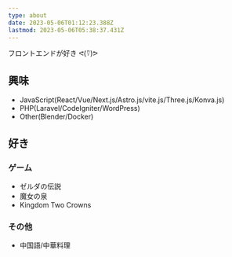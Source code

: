 ```yaml
---
type: about
date: 2023-05-06T01:12:23.388Z
lastmod: 2023-05-06T05:38:37.431Z
---
```


フロントエンドが好き ᕙ(⍢)ᕗ

## 興味

-   JavaScript(React/Vue/Next.js/Astro.js/vite.js/Three.js/Konva.js)
-   PHP(Laravel/CodeIgniter/WordPress)
-   Other(Blender/Docker)

## 好き

### ゲーム
- ゼルダの伝説
- 魔女の泉
- Kingdom Two Crowns

### その他
- 中国語/中華料理

<AboutSVG />
